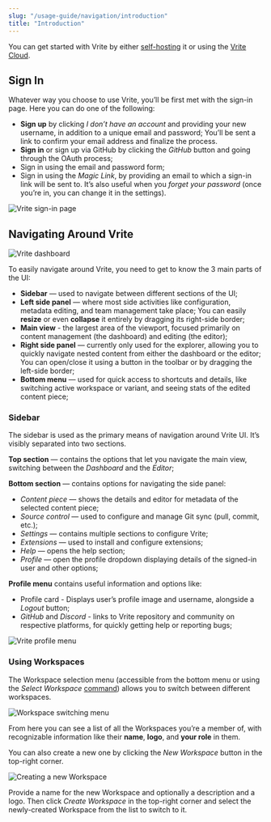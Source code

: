 ```yaml
---
slug: "/usage-guide/navigation/introduction"
title: "Introduction"
---
```


You can get started with Vrite by either [self-hosting](https://app.vrite.io/self-hosting/introduction) it or using the [Vrite Cloud](https://app.vrite.io/auth).

## Sign In

Whatever way you choose to use Vrite, you’ll be first met with the sign-in page. Here you can do one of the following:

- **Sign up** by clicking _I don’t have an account_ and providing your new username, in addition to a unique email and password; You’ll be sent a link to confirm your email address and finalize the process.
- **Sign in** or sign up via GitHub by clicking the _GitHub_ button and going through the OAuth process;
- Sign in using the email and password form;
- Sign in using the _Magic Link_, by providing an email to which a sign-in link will be sent to. It’s also useful when you _forget your password_ (once you’re in, you can change it in the settings).

![Vrite sign-in page](https://assets.vrite.io/6409e82d7dfc74cef7a72e0d/nFCR9EmtUIUG1WcReL2ec.png?w=1000)

## Navigating Around Vrite

![Vrite dashboard](https://assets.vrite.io/65017ed7b0e627e259623b8a/wEKX8XUGgdsD5pskFznOf.png)

To easily navigate around Vrite, you need to get to know the 3 main parts of the UI:

- **Sidebar** — used to navigate between different sections of the UI;
- **Left side panel** — where most side activities like configuration, metadata editing, and team management take place; You can easily **resize** or even **collapse** it entirely by dragging its right-side border;
- **Main view** - the largest area of the viewport, focused primarily on content management (the dashboard) and editing (the editor);
- **Right side panel** — currently only used for the explorer, allowing you to quickly navigate nested content from either the dashboard or the editor; You can open/close it using a button in the toolbar or by dragging the left-side border;
- **Bottom menu** — used for quick access to shortcuts and details, like switching active workspace or variant, and seeing stats of the edited content piece;

### Sidebar

The sidebar is used as the primary means of navigation around Vrite UI. It’s visibly separated into two sections.

**Top section** — contains the options that let you navigate the main view, switching between the _Dashboard_ and the _Editor_;

**Bottom section** — contains options for navigating the side panel:

- _Content piece_ — shows the details and editor for metadata of the selected content piece;
- _Source control_ — used to configure and manage Git sync (pull, commit, etc.);
- _Settings_ — contains multiple sections to configure Vrite;
- _Extensions_ — used to install and configure extensions;
- _Help_ — opens the help section;
- _Profile_ — open the profile dropdown displaying details of the signed-in user and other options;

**Profile menu** contains useful information and options like:

- Profile card - Displays user’s profile image and username, alongside a _Logout_ button;
- _GitHub_ and _Discord_ - links to Vrite repository and community on respective platforms, for quickly getting help or reporting bugs;

![Vrite profile menu]()

### Using Workspaces

The Workspace selection menu (accessible from the bottom menu or using the _Select Workspace_ [command](/usage-guide/navigation/command-palette)) allows you to switch between different workspaces.

![Workspace switching menu](https://assets.vrite.io/6409e82d7dfc74cef7a72e0d/2VuOAx5D8ZUgG3fVjGCEW.png?w=1000)

From here you can see a list of all the Workspaces you’re a member of, with recognizable information like their **name**, **logo**, and **your role** in them.

You can also create a new one by clicking the _New Workspace_ button in the top-right corner.

![Creating a new Workspace](https://assets.vrite.io/6409e82d7dfc74cef7a72e0d/DfTQ8et6exZUd7bVViHYE.png)

Provide a name for the new Workspace and optionally a description and a logo. Then click _Create Workspace_ in the top-right corner and select the newly-created Workspace from the list to switch to it.